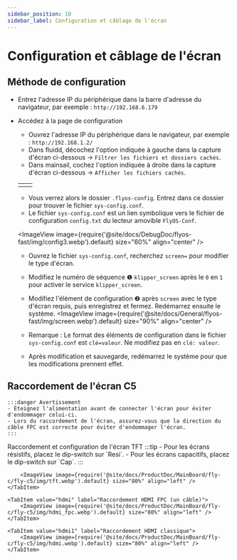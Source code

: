```yaml
---
sidebar_position: 10
sidebar_label: Configuration et câblage de l'écran
---
```



# Configuration et câblage de l'écran

## Méthode de configuration


- Entrez l'adresse IP du périphérique dans la barre d'adresse du navigateur, par exemple : `http://192.168.6.179`
- Accédez à la page de configuration
    - Ouvrez l'adresse IP du périphérique dans le navigateur, par exemple : `http://192.168.1.2/`
    - Dans fluidd, décochez l'option indiquée à gauche dans la capture d'écran ci-dessous -> `Filtrer les fichiers et dossiers cachés`.
    - Dans mainsail, cochez l'option indiquée à droite dans la capture d'écran ci-dessous -> `Afficher les fichiers cachés`.

    <table>
      <tr>
        <td>
          <ImageView image={require('@site/docs/DebugDoc/flyos-fast/img/config1.webp').default} size="100%" align="center" />
        </td>
        <td>
          <ImageView image={require('@site/docs/DebugDoc/flyos-fast/img/config2.webp').default} size="85%" align="center" />
        </td>
      </tr>
    </table>

    - Vous verrez alors le dossier `.flyos-config`. Entrez dans ce dossier pour trouver le fichier `sys-config.conf`.
    - Le fichier `sys-config.conf` est un lien symbolique vers le fichier de configuration `config.txt` du lecteur amovible `FlyOS-Conf`.

    <ImageView image={require('@site/docs/DebugDoc/flyos-fast/img/config3.webp').default} size="60%" align="center" />

    - Ouvrez le fichier `sys-config.conf`, recherchez `screen=` pour modifier le type d'écran.
    - Modifiez le numéro de séquence ❶ `klipper_screen` après le `0` en `1` pour activer le service `klipper_screen`.
    - Modifiez l'élément de configuration ❷ après `screen` avec le type d'écran requis, puis enregistrez et fermez. Redémarrez ensuite le système.
    <ImageView image={require('@site/docs/General/flyos-fast/img/screen.webp').default} size="90%" align="center" />

    - Remarque : Le format des éléments de configuration dans le fichier `sys-config.conf` est `clé=valeur`. Ne modifiez pas en `clé: valeur`.
    - Après modification et sauvegarde, redémarrez le système pour que les modifications prennent effet.

## Raccordement de l'écran C5

    :::danger Avertissement
    - Éteignez l'alimentation avant de connecter l'écran pour éviter d'endommager celui-ci.
    - Lors du raccordement de l'écran, assurez-vous que la direction du câble FPC est correcte pour éviter d'endommager l'écran.
    :::
<Tabs>
    <TabItem value="tftc" label="Raccordement de l'écran TFT" default>
        Raccordement et configuration de l'écran TFT
        :::tip
        - Pour les écrans résistifs, placez le dip-switch sur `Resi`.
        - Pour les écrans capacitifs, placez le dip-switch sur `Cap`.
        :::

        <ImageView image={require('@site/docs/ProductDoc/MainBoard/fly-c/fly-c5/img/tft.webp').default} size="80%" align="left" />
    </TabItem>

    <TabItem value="hdmi" label="Raccordement HDMI FPC (un câble)">
        <ImageView image={require('@site/docs/ProductDoc/MainBoard/fly-c/fly-c5/img/hdmi_fpc.webp').default} size="80%" align="left" />
    </TabItem>

    <TabItem value="hdmi1" label="Raccordement HDMI classique">
        <ImageView image={require('@site/docs/ProductDoc/MainBoard/fly-c/fly-c5/img/hdmi.webp').default} size="80%" align="left" />
    </TabItem>
</Tabs>
